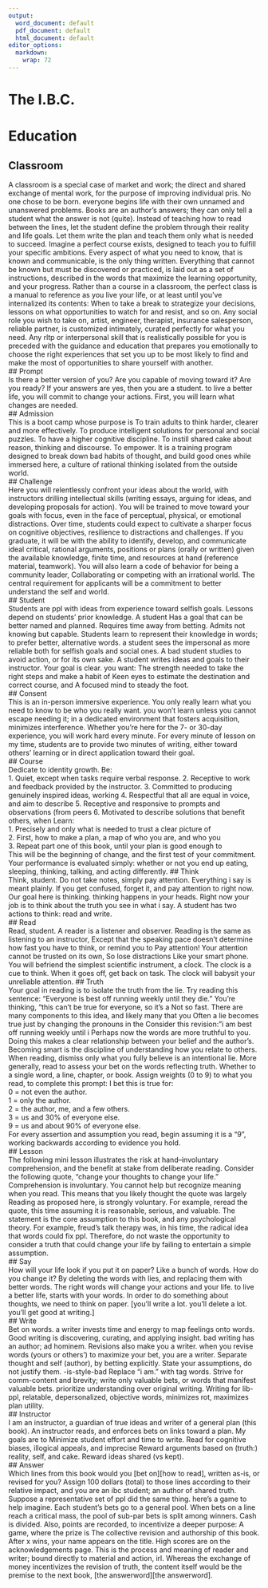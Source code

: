 ```yaml
---
output:
  word_document: default
  pdf_document: default
  html_document: default
editor_options: 
  markdown: 
    wrap: 72
---
```


# The I.B.C. {.unnumbered}  
# Education  
## Classroom  
A classroom is a special case of market and work; the direct and shared exchange of mental work, for the purpose of improving individual pris.
No one chose to be born. everyone begins life with their own unnamed and unanswered problems.
Books are an author's answers; they can only tell a student what the answer is not (quite).
Instead of teaching how to read between the lines, let the student define the problem through their reality and life goals.
Let them write the plan and teach them only what is needed to succeed.
Imagine a perfect course exists, designed to teach you to fulfill your specific ambitions.
Every aspect of what you need to know, that is known and communicable, is the only thing written.
Everything that cannot be known but must be discovered or practiced, is laid out as a set of instructions, described in the words that maximize the learning opportunity, and your progress.
Rather than a course in a classroom, the perfect class is a manual to reference as you live your life, or at least until you've internalized its contents:
When to take a break to strategize your decisions, lessons on what opportunities to watch for and resist, and so on.
Any social role you wish to take on, artist, engineer, therapist, insurance salesperson, reliable partner, is customized intimately, curated perfectly for what you need.
Any rltp or interpersonal skill that is realistically possible for you is preceded with the guidance and education that prepares you emotionally to choose the right experiences that set you up to be most likely to find and make the most of opportunities to share yourself with another.  
## Prompt  
Is there a better version of you?
Are you capable of moving toward it?
Are you ready?
If your answers are yes, then you are a student. to live a better life, you will commit to change your actions.
First, you will learn what changes are needed.  
## Admission  
This is a boot camp whose purpose is
To train adults to think harder, clearer and more effectively.
To produce intelligent solutions for personal and social puzzles.
To have a higher cognitive discipline.
To instill shared cake about reason, thinking and discourse.
To empower.
It is a training program designed to break down bad habits of thought, and build good ones while immersed here, a culture of rational thinking isolated from the outside world.  
## Challenge  
Here you will relentlessly confront your ideas about the world, with instructors drilling intellectual skills (writing essays, arguing for ideas, and developing proposals for action).
You will be trained to move toward your goals with focus, even in the face of perceptual, physical, or emotional distractions.
Over time, students could expect to cultivate a sharper focus on cognitive objectives, resilience to distractions and challenges.
If you graduate, it will be with the ability to identify, develop, and communicate ideal critical, rational arguments, positions or plans (orally or written) given the available knowledge, finite time, and resources at hand (reference material, teamwork).
You will also learn a code of behavior for being a community leader,
Collaborating or competing with an irrational world.
The central requirement for applicants will be a commitment to better understand the self and world.  
## Student  
Students are ppl with ideas from experience toward selfish goals.
Lessons depend on students' prior knowledge.
A student
Has a goal that can be better named and planned.
Requires time away from betting.
Admits not knowing but capable.
Students learn to represent their knowledge in words; to prefer better, alternative words. a student sees the impersonal as more reliable both for selfish goals and social ones.
A bad student studies to avoid action, or for its own sake.
A student writes ideas and goals to their instructor.
Your goal is clear. you want:
The strength needed to take the right steps and make a habit of
Keen eyes to estimate the destination and correct course, and
A focused mind to steady the foot.  
## Consent  
This is an in-person immersive experience.
You only really learn what you need to know to be who you really want. you won't learn unless you cannot escape needing it; in a dedicated environment that fosters acquisition, minimizes interference.
Whether you're here for the 7- or 30-day experience, you will work hard every minute.
For every minute of lesson on my time, students are to provide two minutes of writing, either toward others' learning or in direct application toward their goal.  
## Course  
Dedicate to identity growth. Be:  
1. Quiet, except when tasks require verbal response.
2. Receptive to work and feedback provided by the instructor.
3. Committed to producing genuinely inspired ideas, working
4. Respectful that all are equal in voice, and aim to describe
5. Receptive and responsive to prompts and observations (from peers
6. Motivated to describe solutions that benefit others, when
Learn:  
1. Precisely and only what is needed to trust a clear picture of  
2. First, how to make a plan, a map of who you are, and who you  
3. Repeat part one of this book, until your plan is good enough to  
This will be the beginning of change, and the first test of your commitment.
Your performance is evaluated simply: whether or not you
end up eating, sleeping, thinking, talking, and acting differently.
## Think  
Think, student.
Do not take notes, simply pay attention.
Everything i say is meant plainly.
If you get confused, forget it, and pay attention to right now.
Our goal here is thinking. thinking happens in your heads.
Right now your job is to think about the truth you see in what i say.
A student has two actions to think: read and write.  
## Read  
Read, student.
A reader is a listener and observer.
Reading is the same as listening to an instructor,
Except that the speaking pace doesn't determine how fast you have to think, or remind you to
Pay attention!
Your attention cannot be trusted on its own,
So lose distractions
Like your smart phone.
You will befriend the simplest scientific instrument, a clock.
The clock is a cue to think.
When it goes off, get back on task.
The clock will babysit your unreliable attention.
## Truth  
Your goal in reading is to isolate the truth from the lie.
Try reading this sentence:
"Everyone is best off running weekly until they die."
You're thinking, "this can't be true for everyone, so it's a
Not so fast.
There are many components to this idea, and likely many that you
Often a lie becomes true just by changing the pronouns in the
Consider this revision: "i am best off running weekly until i
Perhaps now the words are more truthful to you.
Doing this makes a clear relationship between your belief and the author's.
Becoming smart is the discipline of understanding how you relate to others.
When reading, dismiss only what you fully believe is an intentional lie.
More generally, read to assess your bet on the words reflecting truth.
Whether to a single word, a line, chapter, or book.
Assign weights (0 to 9) to what you read, to complete this prompt:
I bet this is true for:  
0 = not even the author.  
1 = only the author.  
2 = the author, me, and a few others.  
3 = us and 30% of everyone else.  
9 = us and about 90% of everyone else.  
For every assertion and assumption you read, begin assuming it is a "9", working backwards according to evidence you hold.  
## Lesson  
The following mini lesson illustrates the risk at hand--involuntary comprehension, and the benefit at stake from deliberate reading.
Consider the following quote, "change your thoughts to change your life."
Comprehension is involuntary.
You cannot help but recognize meaning when you read.
This means that you likely thought the quote was largely
Reading as proposed here, is strongly voluntary.
For example, reread the quote, this time assuming it is reasonable, serious, and valuable.
The statement is the core assumption to this book, and any psychological theory.
For example, freud's talk therapy was, in his time, the radical idea that words could fix ppl.
Therefore, do not waste the opportunity to consider a truth that could change your life by failing to entertain a simple assumption.  
## Say  
How will your life look if you put it on paper? Like a bunch of words.
How do you change it? By deleting the words with lies, and replacing them with better words.
The right words will change your actions and your life. to live a better life, starts with your words.
In order to do something about thoughts, we need to think on paper. [you'll write a lot. you'll delete a lot. you'll get good at writing.]  
## Write  
Bet on words. a writer invests time and energy to map feelings onto words.
Good writing is discovering, curating, and applying insight. bad writing has an author; ad hominem.
Revisions also make you a writer. when you revise words (yours or others') to maximize your bet, you are a writer.
Separate thought and self (author), by betting explicitly.
State your assumptions, do not justify them. -is-style-bad
Replace "i am." with tag words.
Strive for comm-content and brevity; write only valuable bets, or words that manifest valuable bets. prioritize understanding over original writing.
Writing for lib-ppl, relatable, depersonalized, objective words, minimizes rot, maximizes plan utility.  
## Instructor  
I am an instructor, a guardian of true ideas and writer of a general plan (this book).
An instructor reads, and enforces bets on links toward a plan.
My goals are to
Minimize student effort and time to write.
Read for cognitive biases, illogical appeals, and imprecise
Reward arguments based on (truth:) reality, self, and cake.
Reward ideas shared (vs kept).  
## Answer  
Which lines from this book would you [bet on][how to read], written as-is, or revised for you?
Assign 100 dollars (total) to those lines according to their relative impact, and you are an ibc student; an author of shared truth.
Suppose a representative set of ppl did the same thing. here's a game to help imagine.
Each student's bets go to a general pool.
When bets on a line reach a critical mass, the pool of sub-par bets is split among winners.
Cash is divided.
Also, points are recorded, to incentivize a deeper purpose:
A game, where the prize is
The collective revision and authorship of this book.
After x wins, your name appears on the title.
High scores are on the acknowledgements page.
This is the process and meaning of reader and writer; bound directly to material and action, irl.
Whereas the exchange of money incentivizes the revision of truth, the content itself would be the premise to the next book, [the answerword][the answerword].
